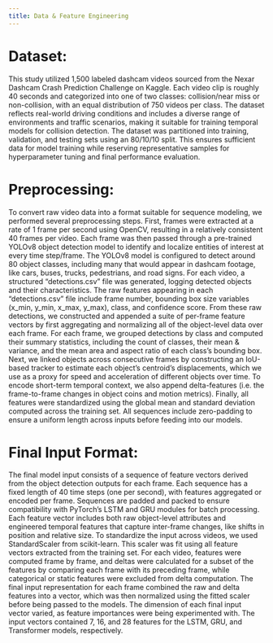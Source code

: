 ```yaml
---
title: Data & Feature Engineering
---
```


# Dataset:

This study utilized 1,500 labeled dashcam videos sourced from the Nexar Dashcam Crash Prediction Challenge on Kaggle. Each video clip is roughly 40 seconds and categorized into one of two classes: collision/near miss or non-collision, with an equal distribution of 750 videos per class. The dataset reflects real-world driving conditions and includes a diverse range of environments and traffic scenarios, making it suitable for training temporal models for collision detection. The dataset was partitioned into training, validation, and testing sets using an 80/10/10 split. This ensures sufficient data for model training while reserving representative samples for hyperparameter tuning and final performance evaluation.

# Preprocessing:

To convert raw video data into a format suitable for sequence modeling, we performed several preprocessing steps. First, frames were extracted at a rate of 1 frame per second using OpenCV, resulting in a relatively consistent 40 frames per video. Each frame was then passed through a pre-trained YOLOv8 object detection model to identify and localize entities of interest at every time step/frame. The YOLOv8 model is configured to detect around 80 object classes, including many that would appear in dashcam footage, like cars, buses, trucks, pedestrians, and road signs. For each video, a structured “detections.csv” file was generated, logging detected objects and their characteristics. The raw features appearing in each “detections.csv” file include frame number, bounding box size variables (x_min, y_min, x_max, y_max), class, and confidence score. From these raw detections, we constructed and appended a suite of per-frame feature vectors by first aggregating and normalizing all of the object-level data over each frame. For each frame, we grouped detections by class and computed their summary statistics, including the count of classes, their mean & variance, and the mean area and aspect ratio of each class’s bounding box. Next, we linked objects across consecutive frames by constructing an IoU-based tracker to estimate each object’s centroid’s displacements, which we use as a proxy for speed and acceleration of different objects over time. To encode short-term temporal context, we also append delta-features (i.e. the frame-to-frame changes in object coins and motion metrics). Finally, all features were standardized using the global mean and standard deviation computed across the training set. All sequences include zero-padding to ensure a uniform length across inputs before feeding into our models. 

# Final Input Format:

The final model input consists of a sequence of feature vectors derived from the object detection outputs for each frame. Each sequence has a fixed length of 40 time steps (one per second), with features aggregated or encoded per frame. Sequences are padded and packed to ensure compatibility with PyTorch’s LSTM and GRU modules for batch processing. Each feature vector includes both raw object-level attributes and engineered temporal features that capture inter-frame changes, like shifts in position and relative size. To standardize the input across videos, we used StandardScaler from scikit-learn. This scaler was fit using all feature vectors extracted from the training set. For each video, features were computed frame by frame, and deltas were calculated for a subset of the features by comparing each frame with its preceding frame, while categorical or static features were excluded from delta computation. The final input representation for each frame combined the raw and delta features into a vector, which was then normalized using the fitted scaler before being passed to the models. The dimension of each final input vector varied, as feature importances were being experimented with. The input vectors contained 7, 16, and 28 features for the LSTM, GRU, and Transformer models, respectively.
